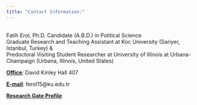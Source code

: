 ```yaml
---
title: "Contact Information:"
---
```

<!-- Global site tag (gtag.js) - Google Analytics -->
<script async src="https://www.googletagmanager.com/gtag/js?id=UA-166011945-1"></script>
<script>
  window.dataLayer = window.dataLayer || [];
  function gtag(){dataLayer.push(arguments);}
  gtag('js', new Date());

  gtag('config', 'UA-166011945-1');
</script>


<br>
Fatih Erol, Ph.D. Candidate (A.B.D.) in Political Science <br>
Graduate Research and Teaching Assistant at Koc University (Sariyer, Istanbul, Turkey) & <br>
Predoctoral Visiting Student Researcher at University of Illinois at Urbana-Champaign (Urbana, Illinois, United States) <br>

<u><b>Office</b></u>: David Kinley Hall 407<br>

<u><b>E-mail</b></u>: ferol15@ku.edu.tr<br>

<a href="https://www.researchgate.net/profile/Fatih_Erol4"><u><b>Research Gate Profile</b></u></a>